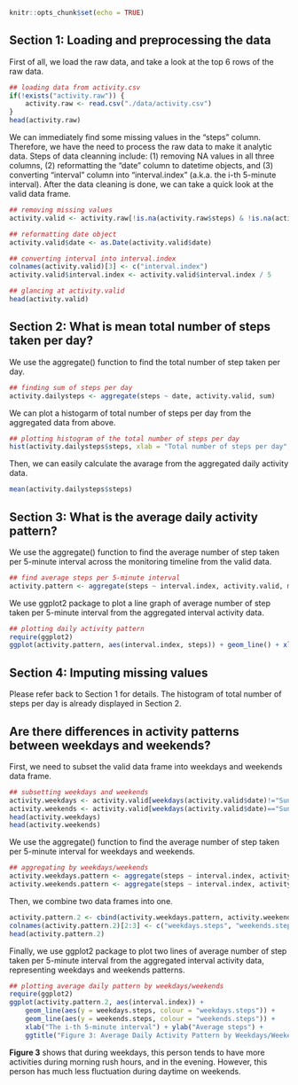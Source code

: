 

```r
knitr::opts_chunk$set(echo = TRUE)
```

## Section 1: Loading and preprocessing the data

First of all, we load the raw data, and take a look at the top 6 rows of the raw data.

```r
## loading data from activity.csv
if(!exists("activity.raw")) {
    activity.raw <- read.csv("./data/activity.csv")
}
head(activity.raw)
```

We can immediately find some missing values in the "steps" column. Therefore, we have the need to process the raw data to make it analytic data. Steps of data cleanning include: (1) removing NA values in all three columns, (2) reformatting the "date" column to datetime objects, and (3) converting "interval" column into "interval.index" (a.k.a. the i-th 5-minute interval). After the data cleaning is done, we can take a quick look at the valid data frame.

```r
## removing missing values
activity.valid <- activity.raw[!is.na(activity.raw$steps) & !is.na(activity.raw$date) & !is.na(activity.raw$interval), ]

## reformatting date object
activity.valid$date <- as.Date(activity.valid$date)

## converting interval into interval.index
colnames(activity.valid)[3] <- c("interval.index")
activity.valid$interval.index <- activity.valid$interval.index / 5

## glancing at activity.valid
head(activity.valid)
```

## Section 2: What is mean total number of steps taken per day?

We use the aggregate() function to find the total number of step taken per day.

```r
## finding sum of steps per day
activity.dailysteps <- aggregate(steps ~ date, activity.valid, sum)
```

We can plot a histogarm of total number of steps per day from the aggregated data from above.

```r
## plotting histogram of the total number of steps per day
hist(activity.dailysteps$steps, xlab = "Total number of steps per day", ylab = "Days", main = "Figure 1: Total Number of Steps per Day")
```

Then, we can easily calculate the avarage from the aggregated daily activity data.

```r
mean(activity.dailysteps$steps)
```

## Section 3: What is the average daily activity pattern?

We use the aggregate() function to find the average number of step taken per 5-minute interval across the monitoring timeline from the valid data.

```r
## find average steps per 5-minute interval
activity.pattern <- aggregate(steps ~ interval.index, activity.valid, mean)
```

We use ggplot2 package to plot a line graph of average number of step taken per 5-minute interval from the aggregated interval activity data.

```r
## plotting daily activity pattern
require(ggplot2)
ggplot(activity.pattern, aes(interval.index, steps)) + geom_line() + xlab("The i-th 5-minute interval") + ylab("Average steps") + ggtitle("Figure 2: Average Daily Activity Pattern")
```

## Section 4: Imputing missing values

Please refer back to Section 1 for details. The histogram of total number of steps per day is already displayed in Section 2.

## Are there differences in activity patterns between weekdays and weekends?

First, we need to subset the valid data frame into weekdays and weekends data frame.

```r
## subsetting weekdays and weekends
activity.weekdays <- activity.valid[weekdays(activity.valid$date)!="Sunday" & weekdays(activity.valid$date)!="Saturday", ]
activity.weekends <- activity.valid[weekdays(activity.valid$date)=="Sunday" | weekdays(activity.valid$date)=="Saturday", ]
head(activity.weekdays)
head(activity.weekends)
```

We use the aggregate() function to find the average number of step taken per 5-minute interval for weekdays and weekends.

```r
## aggregating by weekdays/weekends
activity.weekdays.pattern <- aggregate(steps ~ interval.index, activity.weekdays, mean)
activity.weekends.pattern <- aggregate(steps ~ interval.index, activity.weekends, mean)
```

Then, we combine two data frames into one.

```r
activity.pattern.2 <- cbind(activity.weekdays.pattern, activity.weekends.pattern$steps)
colnames(activity.pattern.2)[2:3] <- c("weekdays.steps", "weekends.steps")
head(activity.pattern.2)
```

Finally, we use ggplot2 package to plot two lines of average number of step taken per 5-minute interval from the aggregated interval activity data, representing weekdays and weekends patterns.

```r
## plotting average daily pattern by weekdays/weekends
require(ggplot2)
ggplot(activity.pattern.2, aes(interval.index)) + 
    geom_line(aes(y = weekdays.steps, colour = "weekdays.steps")) + 
    geom_line(aes(y = weekends.steps, colour = "weekends.steps")) +
    xlab("The i-th 5-minute interval") + ylab("Average steps") + 
    ggtitle("Figure 3: Average Daily Activity Pattern by Weekdays/Weekends")
```

**Figure 3** shows that during weekdays, this person tends to have more activities during morning rush hours, and in the evening. However, this person has much less fluctuation during daytime on weekends.
